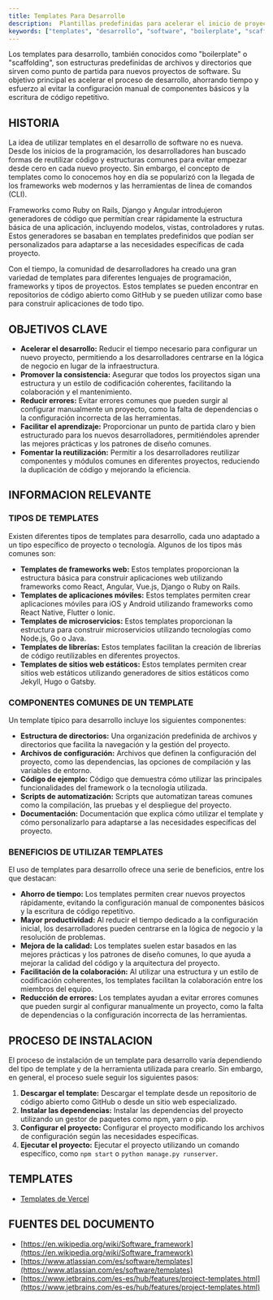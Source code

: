 ```yaml
---
title: Templates Para Desarrollo
description:  Plantillas predefinidas para acelerar el inicio de proyectos de desarrollo de software.
keywords: ["templates", "desarrollo", "software", "boilerplate", "scaffolding", "proyectos", "inicio rapido"]
---
```


Los templates para desarrollo, también conocidos como "boilerplate" o "scaffolding", son estructuras predefinidas de archivos y directorios que sirven como punto de partida para nuevos proyectos de software. Su objetivo principal es acelerar el proceso de desarrollo, ahorrando tiempo y esfuerzo al evitar la configuración manual de componentes básicos y la escritura de código repetitivo.

## HISTORIA

La idea de utilizar templates en el desarrollo de software no es nueva. Desde los inicios de la programación, los desarrolladores han buscado formas de reutilizar código y estructuras comunes para evitar empezar desde cero en cada nuevo proyecto. Sin embargo, el concepto de templates como lo conocemos hoy en día se popularizó con la llegada de los frameworks web modernos y las herramientas de línea de comandos (CLI).

Frameworks como Ruby on Rails, Django y Angular introdujeron generadores de código que permitían crear rápidamente la estructura básica de una aplicación, incluyendo modelos, vistas, controladores y rutas. Estos generadores se basaban en templates predefinidos que podían ser personalizados para adaptarse a las necesidades específicas de cada proyecto.

Con el tiempo, la comunidad de desarrolladores ha creado una gran variedad de templates para diferentes lenguajes de programación, frameworks y tipos de proyectos. Estos templates se pueden encontrar en repositorios de código abierto como GitHub y se pueden utilizar como base para construir aplicaciones de todo tipo.

## OBJETIVOS CLAVE

*   **Acelerar el desarrollo:** Reducir el tiempo necesario para configurar un nuevo proyecto, permitiendo a los desarrolladores centrarse en la lógica de negocio en lugar de la infraestructura.
*   **Promover la consistencia:** Asegurar que todos los proyectos sigan una estructura y un estilo de codificación coherentes, facilitando la colaboración y el mantenimiento.
*   **Reducir errores:** Evitar errores comunes que pueden surgir al configurar manualmente un proyecto, como la falta de dependencias o la configuración incorrecta de las herramientas.
*   **Facilitar el aprendizaje:** Proporcionar un punto de partida claro y bien estructurado para los nuevos desarrolladores, permitiéndoles aprender las mejores prácticas y los patrones de diseño comunes.
*   **Fomentar la reutilización:** Permitir a los desarrolladores reutilizar componentes y módulos comunes en diferentes proyectos, reduciendo la duplicación de código y mejorando la eficiencia.

## INFORMACION RELEVANTE

### TIPOS DE TEMPLATES

Existen diferentes tipos de templates para desarrollo, cada uno adaptado a un tipo específico de proyecto o tecnología. Algunos de los tipos más comunes son:

*   **Templates de frameworks web:** Estos templates proporcionan la estructura básica para construir aplicaciones web utilizando frameworks como React, Angular, Vue.js, Django o Ruby on Rails.
*   **Templates de aplicaciones móviles:** Estos templates permiten crear aplicaciones móviles para iOS y Android utilizando frameworks como React Native, Flutter o Ionic.
*   **Templates de microservicios:** Estos templates proporcionan la estructura para construir microservicios utilizando tecnologías como Node.js, Go o Java.
*   **Templates de librerías:** Estos templates facilitan la creación de librerías de código reutilizables en diferentes proyectos.
*   **Templates de sitios web estáticos:** Estos templates permiten crear sitios web estáticos utilizando generadores de sitios estáticos como Jekyll, Hugo o Gatsby.

### COMPONENTES COMUNES DE UN TEMPLATE

Un template típico para desarrollo incluye los siguientes componentes:

*   **Estructura de directorios:** Una organización predefinida de archivos y directorios que facilita la navegación y la gestión del proyecto.
*   **Archivos de configuración:** Archivos que definen la configuración del proyecto, como las dependencias, las opciones de compilación y las variables de entorno.
*   **Código de ejemplo:** Código que demuestra cómo utilizar las principales funcionalidades del framework o la tecnología utilizada.
*   **Scripts de automatización:** Scripts que automatizan tareas comunes como la compilación, las pruebas y el despliegue del proyecto.
*   **Documentación:** Documentación que explica cómo utilizar el template y cómo personalizarlo para adaptarse a las necesidades específicas del proyecto.

### BENEFICIOS DE UTILIZAR TEMPLATES

El uso de templates para desarrollo ofrece una serie de beneficios, entre los que destacan:

*   **Ahorro de tiempo:** Los templates permiten crear nuevos proyectos rápidamente, evitando la configuración manual de componentes básicos y la escritura de código repetitivo.
*   **Mayor productividad:** Al reducir el tiempo dedicado a la configuración inicial, los desarrolladores pueden centrarse en la lógica de negocio y la resolución de problemas.
*   **Mejora de la calidad:** Los templates suelen estar basados en las mejores prácticas y los patrones de diseño comunes, lo que ayuda a mejorar la calidad del código y la arquitectura del proyecto.
*   **Facilitación de la colaboración:** Al utilizar una estructura y un estilo de codificación coherentes, los templates facilitan la colaboración entre los miembros del equipo.
*   **Reducción de errores:** Los templates ayudan a evitar errores comunes que pueden surgir al configurar manualmente un proyecto, como la falta de dependencias o la configuración incorrecta de las herramientas.

## PROCESO DE INSTALACION

El proceso de instalación de un template para desarrollo varía dependiendo del tipo de template y de la herramienta utilizada para crearlo. Sin embargo, en general, el proceso suele seguir los siguientes pasos:

1.  **Descargar el template:** Descargar el template desde un repositorio de código abierto como GitHub o desde un sitio web especializado.
2.  **Instalar las dependencias:** Instalar las dependencias del proyecto utilizando un gestor de paquetes como npm, yarn o pip.
3.  **Configurar el proyecto:** Configurar el proyecto modificando los archivos de configuración según las necesidades específicas.
4.  **Ejecutar el proyecto:** Ejecutar el proyecto utilizando un comando específico, como `npm start` o `python manage.py runserver`.

## TEMPLATES

* [Templates de Vercel](https://vercel.com/templates?utm_source=next-site&utm_medium=navbar&utm_campaign=next_site_nav_templates&framework=next.js&type=ai)

## FUENTES DEL DOCUMENTO

*   [https://en.wikipedia.org/wiki/Software_framework](https://en.wikipedia.org/wiki/Software_framework)
*   [https://www.atlassian.com/es/software/templates](https://www.atlassian.com/es/software/templates)
*   [https://www.jetbrains.com/es-es/hub/features/project-templates.html](https://www.jetbrains.com/es-es/hub/features/project-templates.html)